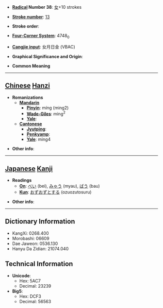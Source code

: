 * '''[[Wiktionary:Chinese radical index| Radical]] Number 38''': [[Wiktionary:Chinese radical index 女|女]]+10 strokes

* '''[[Wiktionary:Chinese total strokes index|Stroke number]]''': [[Wiktionary:Chinese total strokes index 13|13]]

* '''Stroke order''': 

* '''[[Wiktionary:Chinese four corner index|Four-Corner System]]''': 4748<sub>0</sub>

* '''[[Wiktionary:Chinese Cangjie index|Cangjie input]]''': 女月日金 (VBAC)

* '''Graphical Significance and Origin''': 

* '''Common Meaning'''

----

== [[Chinese]] [[Hanzi]] ==

* '''Romanizations'''
** '''[[Mandarin]]'''
*** '''[[Pinyin]]''': míng (ming2)
*** '''[[Wade-Giles]]''': ming<sup>2</sup>
*** '''[[Yale]]''': 
** '''[[Cantonese]]'''
*** '''[[Jyutping]]''':
*** '''[[Penkyamp]]''': 
*** '''[[Yale]]''': ming4

* '''Other info''': 

----

== [[Japanese]] [[Kanji]] ==

* '''Readings'''
** '''[[On]]''': [[べい]] (bei), [[みゃう]] (myau), [[ばう]] (bau)
** '''[[Kun]]''': [[おずおずとする]] (ozuozutosuru)

* '''Other info''':  

----

== Dictionary Information ==

* KangXi: 0268.400
* Morobashi: 06609
* Dae Jaweon: 0536.130
* Hanyu Da Zidian: 21074.040

== Technical Information ==

* '''Unicode''':
** Hex: 5AC7
** Decimal: 23239
* '''Big5''':
** Hex: DCF3
** Decimal: 56563